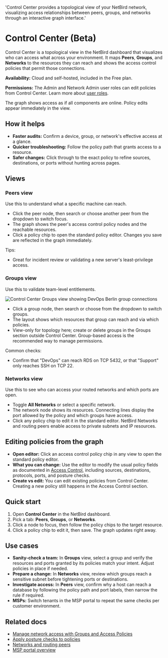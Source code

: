 
  'Control Center provides a topological view of your NetBird network, visualizing access relationships between peers, groups, and networks through an interactive graph interface.'

# Control Center (Beta)

Control Center is a topological view in the NetBird dashboard that visualizes who can access what across your environment. It maps **Peers**, **Groups**, and **Networks** to the resources they can reach and shows the access control policies that permit those connections.

**Availability:** Cloud and self-hosted, included in the Free plan.

**Permissions:** The Admin and Network Admin user roles can edit policies from Control Center. Learn more about [user roles](/how-to/add-users-to-your-network#manage-user-roles).

<Note>
    The graph shows access as if all components are online. Policy edits appear immediately in the view.
</Note>

## How it helps

- **Faster audits:** Confirm a device, group, or network's effective access at a glance.
- **Quicker troubleshooting:** Follow the policy path that grants access to a resource.
- **Safer changes:** Click through to the exact policy to refine sources, destinations, or ports without hunting across pages.

## Views

### Peers view

Use this to understand what a specific machine can reach.

- Click the peer node, then search or choose another peer from the dropdown to switch focus.
- The graph shows the peer's access control policy nodes and the reachable resources.
- Click a policy chip to open the standard policy editor. Changes you save are reflected in the graph immediately.

Tips:

- Great for incident review or validating a new server's least-privilege access.

### Groups view

Use this to validate team-level entitlements.

<p>
    <img src="/docs-static/img/how-to-guides/control-center-groups-view.png" alt="Control Center Groups view showing DevOps Berlin group connections" className="imagewrapper-big"/>
</p>

- Click a group node, then search or choose from the dropdown to switch groups.
- The layout shows which resources that group can reach and via which policies.
- View-only for topology here; create or delete groups in the Groups section outside Control Center. Group-based access is the recommended way to manage permissions.

Common checks:

- Confirm that "DevOps" can reach RDS on TCP 5432, or that "Support" only reaches SSH on TCP 22.

### Networks view

Use this to see who can access your routed networks and which ports are open.

- Toggle **All Networks** or select a specific network.
- The network node shows its resources. Connecting lines display the port allowed by the policy and which groups have access.
- Click any policy chip to edit it in the standard editor. NetBird Networks and routing peers enable access to private subnets and IP resources.

## Editing policies from the graph

- **Open editor:** Click an access control policy chip in any view to open the standard policy editor.
- **What you can change:** Use the editor to modify the usual policy fields as documented in [Access Control](/how-to/manage-network-access), including sources, destinations, protocols, ports, and posture checks.
- **Create vs edit:** You can edit existing policies from Control Center. Creating a new policy still happens in the Access Control section.

## Quick start

1. Open **Control Center** in the NetBird dashboard.
2. Pick a tab: **Peers**, **Groups**, or **Networks**.
3. Click a node to focus, then follow the policy chips to the target resource.
4. Click a policy chip to edit it, then save. The graph updates right away.

## Use cases

- **Sanity-check a team:** In **Groups** view, select a group and verify the resources and ports granted by its policies match your intent. Adjust policies in place if needed.
- **Prepare a change:** In **Networks** view, review which groups reach a sensitive subnet before tightening ports or destinations.
- **Investigate access:** In **Peers** view, confirm why a host can reach a database by following the policy path and port labels, then narrow the rule if required.
- **MSPs:** Switch tenants in the MSP portal to repeat the same checks per customer environment.

## Related docs

- [Manage network access with Groups and Access Policies](/how-to/manage-network-access)
- [Apply posture checks to policies](/how-to/manage-posture-checks)  
- [Networks and routing peers](/how-to/networks)
- [MSP portal overview](/how-to/msp-portal)
